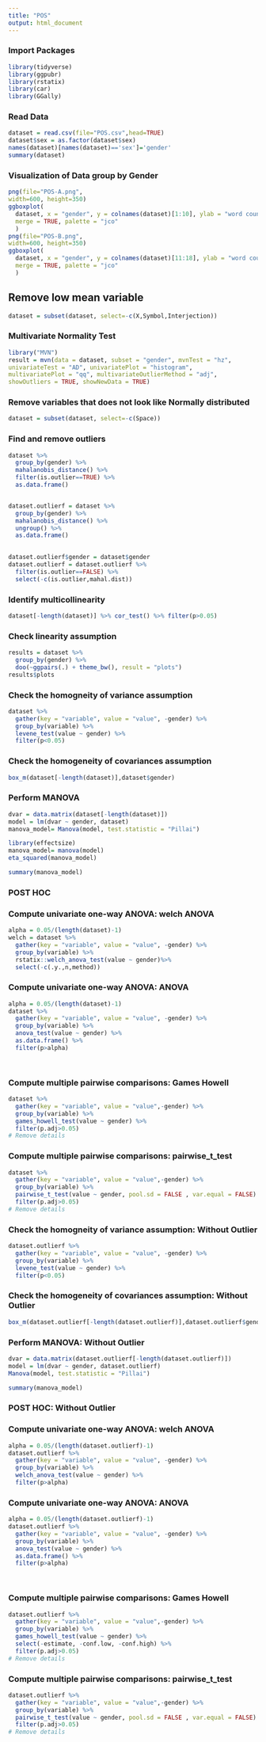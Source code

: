 ```yaml
---
title: "POS"
output: html_document
---
```

### Import Packages
```r
library(tidyverse)
library(ggpubr)
library(rstatix)
library(car)
library(GGally)
```

### Read Data
```r
dataset = read.csv(file="POS.csv",head=TRUE)
dataset$sex = as.factor(dataset$sex)
names(dataset)[names(dataset)=='sex']='gender'
summary(dataset)
```

### Visualization of Data group by Gender
```r
png(file="POS-A.png",
width=600, height=350)
ggboxplot(
  dataset, x = "gender", y = colnames(dataset)[1:10], ylab = "word count",
  merge = TRUE, palette = "jco"
  )
png(file="POS-B.png",
width=600, height=350)
ggboxplot(
  dataset, x = "gender", y = colnames(dataset)[11:18], ylab = "word count",
  merge = TRUE, palette = "jco"
  )
```

## Remove low mean variable
```r
dataset = subset(dataset, select=-c(X,Symbol,Interjection))
```

### Multivariate Normality Test
```r
library("MVN")
result = mvn(data = dataset, subset = "gender", mvnTest = "hz",
univariateTest = "AD", univariatePlot = "histogram",
multivariatePlot = "qq", multivariateOutlierMethod = "adj",
showOutliers = TRUE, showNewData = TRUE)
```

### Remove variables that does not look like Normally distributed
```r
dataset = subset(dataset, select=-c(Space))
```

### Find and remove outliers
```r
dataset %>%
  group_by(gender) %>% 
  mahalanobis_distance() %>%
  filter(is.outlier==TRUE) %>%
  as.data.frame()


dataset.outlierf = dataset %>%
  group_by(gender) %>% 
  mahalanobis_distance() %>%
  ungroup() %>%
  as.data.frame()
  

dataset.outlierf$gender = dataset$gender
dataset.outlierf = dataset.outlierf %>%
  filter(is.outlier==FALSE) %>%
  select(-c(is.outlier,mahal.dist))

```

### Identify multicollinearity
```r
dataset[-length(dataset)] %>% cor_test() %>% filter(p>0.05)

```

### Check linearity assumption
```r


results = dataset %>%
  group_by(gender) %>%
  doo(~ggpairs(.) + theme_bw(), result = "plots")
results$plots
```



### Check the homogneity of variance assumption
```r
dataset %>% 
  gather(key = "variable", value = "value", -gender) %>%
  group_by(variable) %>%
  levene_test(value ~ gender) %>%
  filter(p<0.05)
```

### Check the homogeneity of covariances assumption
```r

box_m(dataset[-length(dataset)],dataset$gender)
```




### Perform MANOVA

```r
dvar = data.matrix(dataset[-length(dataset)])
model = lm(dvar ~ gender, dataset)
manova_model= Manova(model, test.statistic = "Pillai")
```

```r
library(effectsize)
manova_model= manova(model)
eta_squared(manova_model)
```
```r
summary(manova_model)
```


### POST HOC

### Compute univariate one-way ANOVA: welch ANOVA
```r
alpha = 0.05/(length(dataset)-1)
welch = dataset %>% 
  gather(key = "variable", value = "value", -gender) %>%
  group_by(variable) %>%
  rstatix::welch_anova_test(value ~ gender)%>%
  select(-c(.y.,n,method))

```

### Compute univariate one-way ANOVA: ANOVA
```r
alpha = 0.05/(length(dataset)-1)
dataset %>% 
  gather(key = "variable", value = "value", -gender) %>%
  group_by(variable) %>%
  anova_test(value ~ gender) %>%
  as.data.frame() %>%
  filter(p>alpha)

  
```

### Compute multiple pairwise comparisons: Games Howell
```r
dataset %>% 
  gather(key = "variable", value = "value",-gender) %>%
  group_by(variable) %>%
  games_howell_test(value ~ gender) %>%
  filter(p.adj>0.05)
# Remove details
```

### Compute multiple pairwise comparisons: pairwise_t_test
```r

dataset %>% 
  gather(key = "variable", value = "value",-gender) %>%
  group_by(variable) %>%
  pairwise_t_test(value ~ gender, pool.sd = FALSE , var.equal = FALSE) %>%
  filter(p.adj>0.05)
# Remove details

```

### Check the homogneity of variance assumption: Without Outlier
```r
dataset.outlierf %>% 
  gather(key = "variable", value = "value", -gender) %>%
  group_by(variable) %>%
  levene_test(value ~ gender) %>%
  filter(p<0.05)
```

### Check the homogeneity of covariances assumption: Without Outlier
```r

box_m(dataset.outlierf[-length(dataset.outlierf)],dataset.outlierf$gender)
```



### Perform MANOVA: Without Outlier

```r
dvar = data.matrix(dataset.outlierf[-length(dataset.outlierf)])
model = lm(dvar ~ gender, dataset.outlierf)
Manova(model, test.statistic = "Pillai")

```


```r
summary(manova_model)
```


### POST HOC: Without Outlier

### Compute univariate one-way ANOVA: welch ANOVA

```r
alpha = 0.05/(length(dataset.outlierf)-1)
dataset.outlierf %>% 
  gather(key = "variable", value = "value", -gender) %>%
  group_by(variable) %>%
  welch_anova_test(value ~ gender) %>%
  filter(p>alpha)
```


### Compute univariate one-way ANOVA: ANOVA
```r
alpha = 0.05/(length(dataset.outlierf)-1)
dataset.outlierf %>% 
  gather(key = "variable", value = "value", -gender) %>%
  group_by(variable) %>%
  anova_test(value ~ gender) %>%
  as.data.frame() %>%
  filter(p>alpha)

  
```

### Compute multiple pairwise comparisons: Games Howell
```r
dataset.outlierf %>% 
  gather(key = "variable", value = "value",-gender) %>%
  group_by(variable) %>%
  games_howell_test(value ~ gender) %>%
  select(-estimate, -conf.low, -conf.high) %>%
  filter(p.adj>0.05)
# Remove details
```

### Compute multiple pairwise comparisons: pairwise_t_test
```r

dataset.outlierf %>% 
  gather(key = "variable", value = "value",-gender) %>%
  group_by(variable) %>%
  pairwise_t_test(value ~ gender, pool.sd = FALSE , var.equal = FALSE) %>%
  filter(p.adj>0.05)
# Remove details

```
